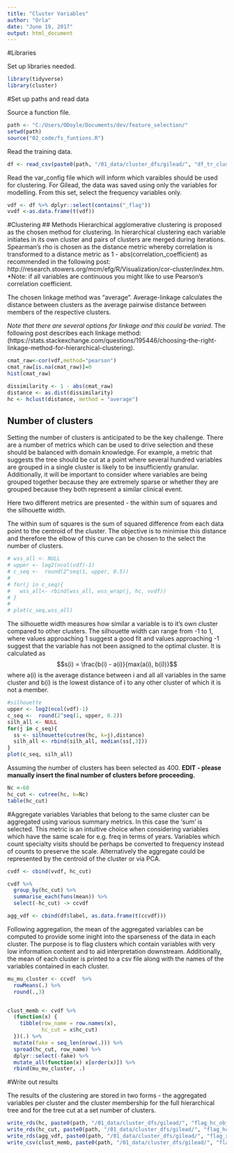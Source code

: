 ```yaml
---
title: "Cluster Variables"
author: "Orla"
date: "June 19, 2017"
output: html_document
---
```



#Libraries

Set up libraries needed. 

```r
library(tidyverse)
library(cluster)
```



#Set up paths and read data 

Source a function file. 

```r
path <- "C:/Users/ODoyle/Documents/dev/feature_selection/"
setwd(path)
source("02_code/fs_funtions.R")
```

Read the training data.  
```r
df <- read_csv(paste0(path, "/01_data/cluster_dfs/gilead/", "df_tr_clust.csv"))

```

Read the var_config file which will inform which varaibles should be used for clustering. For Gilead, the data was saved using only the variables for modelling. From this set, select the frequency variables only. 

```r
vdf <- df %>% dplyr::select(contains("_flag"))
vvdf <-as.data.frame(t(vdf))

```


#Clustering 
## Methods
Hierarchical agglomerative clustering is proposed as the chosen method for clustering. In hierarchical clustering each variable initiates in its own cluster and pairs of clusters are merged during iterations. Spearman's rho is chosen as the distance metric whereby correlation is transformed to a distance metric as 1 - abs(correlation_coefficient) as recommended in the following post: http://research.stowers.org/mcm/efg/R/Visualization/cor-cluster/index.htm. *Note: if all variables are continuous you might like to use Pearson's correlation coefficient. 

The chosen linkage method was "average". Average-linkage calculates the distance between clusters as the average pairwise distance between members of the respective clusters.  

*Note that there are several options for linkage and this could be varied*. The following post describes each linkage method: (https://stats.stackexchange.com/questions/195446/choosing-the-right-linkage-method-for-hierarchical-clustering). 



```r
cmat_raw<-cor(vdf,method="pearson")
cmat_raw[is.na(cmat_raw)]=0
hist(cmat_raw)
```
```r
dissimilarity <- 1 - abs(cmat_raw)
distance <- as.dist(dissimilarity)
hc <- hclust(distance, method = "average")
```

## Number of clusters
Setting the number of clusters is anticipated to be the key challenge. There are a number of metrics which can be used to drive selection and these should be balanced with domain knowledge. For example, a metric that suggests the tree should be cut at a point where several hundred variables are grouped in a single cluster is likely to be insufficiently granular. Additionally, it will be important to consider where variables are being grouped together because they are extremely sparse or whether they are grouped because they both represent a similar clinical event. 

Here two different metrics are presented - the within sum of squares and the silhouette width. 

The within sum of squares is the sum of squared difference from each data point to the centroid of the cluster. The objective is to minimise this distance and therefore the elbow of this curve can be chosen to the select the number of clusters. 

```r

# wss_all <- NULL
# upper <- log2(ncol(vdf)-1)
# c_seq <-  round(2^seq(1, upper, 0.5))
# 
# for(j in c_seq){
#   wss_all<- rbind(wss_all, wss_wrap(j, hc, vvdf))
# }
# 
# plot(c_seq,wss_all)
```

The silhouette width measures how similar a variable is to it's own cluster compared to other clusters. The silhouette width can range from -1 to 1, where values approaching 1 suggest a good fit and values approaching -1 suggest that the variable has not been assigned to the optimal cluster. It is calculated as 
$$s(i) = \frac{b(i) - a(i)}{max(a(i), b(i))}$$
where a(i) is the average distance between i and all all variables in the same cluster and b(i) is the lowest distance of i to any other cluster of which it is not a member. 

```r
#silhouette
upper <- log2(ncol(vdf)-1)
c_seq <-  round(2^seq(1, upper, 0.2))
silh_all <- NULL
for(j in c_seq){
  ss <- silhouette(cutree(hc, k=j),distance)
  silh_all <- rbind(silh_all, median(ss[,3]))
}
plot(c_seq, silh_all)
```

Assuming the number of clusters has been selected as 400. **EDIT - please manually insert the final number of clusters before proceeding.**

```r
Nc <-60
hc_cut <- cutree(hc, k=Nc)
table(hc_cut)
```
 


#Aggregate variables 
Variables that belong to the same cluster can be aggregated using various summary metrics. In this case the 'sum' is selected. This metric is an intuitive choice when considering variables which have the same scale for e.g. freq in terms of years. Variables which count specialty visits should be perhaps be converted to frequency instead of counts to preserve the scale. Alternatively the aggregate could be represented by the centroid of the cluster or via PCA. 

```r

cvdf <- cbind(vvdf, hc_cut)

cvdf %>% 
  group_by(hc_cut) %>% 
  summarise_each(funs(mean)) %>% 
  select(-hc_cut) -> ccvdf

agg_vdf <- cbind(df$label, as.data.frame(t(ccvdf)))
```

Following aggregation, the mean of the aggregated variables can be computed to provide some inight into the sparseness of the data in each cluster. The purpose is to flag clusters which contain variables with very low information content and to aid interpretation downstream. Additionally, the mean of each cluster is printed to a csv file along with the names of the variables contained in each cluster. 

```r
mu_mu_cluster <- ccvdf  %>%
  rowMeans(.) %>% 
  round(.,3)


clust_memb <- cvdf %>% 
  (function(x) {
    tibble(row_name = row.names(x),
           hc_cut = x$hc_cut)
  })(.) %>%
  mutate(fake = seq_len(nrow(.))) %>%
  spread(hc_cut, row_name) %>%
  dplyr::select(-fake) %>%
  mutate_all(function(x) x[order(x)]) %>% 
  rbind(mu_mu_cluster, .)

```

#Write out results

The results of the clustering are stored in two forms - the aggregated variables per cluster and the cluster membership for the full hierarchical tree and for the tree cut at a set number of clusters. 


```r
write_rds(hc, paste0(path, "/01_data/cluster_dfs/gilead/", "flag_hc_obj.rds"))
write_rds(hc_cut, paste0(path, "/01_data/cluster_dfs/gilead/", "flag_hc_cut.rds"))
write_rds(agg_vdf, paste0(path, "/01_data/cluster_dfs/gilead/", "flag_x_clustering_tr_agg_sum.rds"))
write_csv(clust_memb, paste0(path, "/01_data/cluster_dfs/gilead/", "flag_clust_memb_table.csv"), na="")
```


